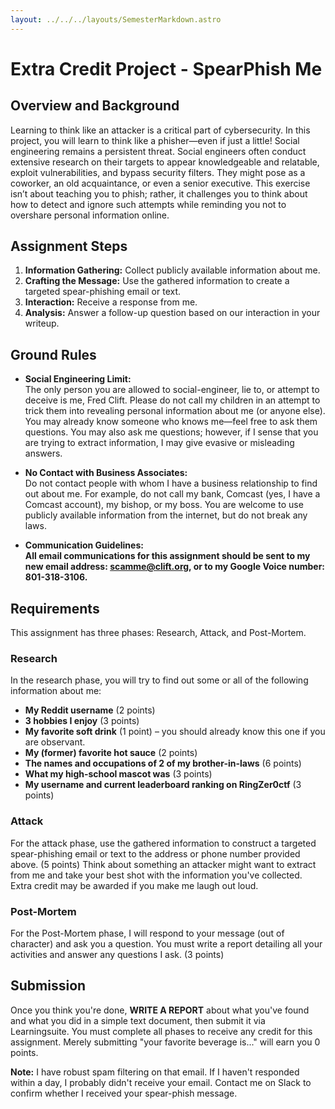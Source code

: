 ```yaml
---
layout: ../../../layouts/SemesterMarkdown.astro
---
```


# Extra Credit Project - SpearPhish Me

## Overview and Background

Learning to think like an attacker is a critical part of cybersecurity. In this project, you will learn to think like a phisher—even if just a little! Social engineering remains a persistent threat. Social engineers often conduct extensive research on their targets to appear knowledgeable and relatable, exploit vulnerabilities, and bypass security filters. They might pose as a coworker, an old acquaintance, or even a senior executive. This exercise isn’t about teaching you to phish; rather, it challenges you to think about how to detect and ignore such attempts while reminding you not to overshare personal information online.

## Assignment Steps

1. **Information Gathering:** Collect publicly available information about me.
2. **Crafting the Message:** Use the gathered information to create a targeted spear-phishing email or text.
3. **Interaction:** Receive a response from me.
4. **Analysis:** Answer a follow-up question based on our interaction in your writeup.

## Ground Rules

- **Social Engineering Limit:**  
  The only person you are allowed to social-engineer, lie to, or attempt to deceive is me, Fred Clift. Please do not call my children in an attempt to trick them into revealing personal information about me (or anyone else). You may already know someone who knows me—feel free to ask them questions. You may also ask me questions; however, if I sense that you are trying to extract information, I may give evasive or misleading answers.

- **No Contact with Business Associates:**  
  Do not contact people with whom I have a business relationship to find out about me. For example, do not call my bank, Comcast (yes, I have a Comcast account), my bishop, or my boss. You are welcome to use publicly available information from the internet, but do not break any laws.

- **Communication Guidelines:**  
  **All email communications for this assignment should be sent to my new email address: scamme@clift.org, or to my Google Voice number: 801-318-3106.**

## Requirements

This assignment has three phases: Research, Attack, and Post-Mortem.

### Research

In the research phase, you will try to find out some or all of the following information about me:
- **My Reddit username** (2 points)
- **3 hobbies I enjoy** (3 points)
- **My favorite soft drink** (1 point) – you should already know this one if you are observant.
- **My (former) favorite hot sauce** (2 points)
- **The names and occupations of 2 of my brother-in-laws** (6 points)
- **What my high-school mascot was** (3 points)
- **My username and current leaderboard ranking on RingZer0ctf** (3 points)

### Attack

For the attack phase, use the gathered information to construct a targeted spear-phishing email or text to the address or phone number provided above. (5 points) Think about something an attacker might want to extract from me and take your best shot with the information you've collected. Extra credit may be awarded if you make me laugh out loud.

### Post-Mortem

For the Post-Mortem phase, I will respond to your message (out of character) and ask you a question. You must write a report detailing all your activities and answer any questions I ask. (3 points)

## Submission

Once you think you're done, **WRITE A REPORT** about what you've found and what you did in a simple text document, then submit it via Learningsuite. You must complete all phases to receive any credit for this assignment. Merely submitting "your favorite beverage is..." will earn you 0 points.

**Note:** I have robust spam filtering on that email. If I haven't responded within a day, I probably didn't receive your email. Contact me on Slack to confirm whether I received your spear-phish message.


